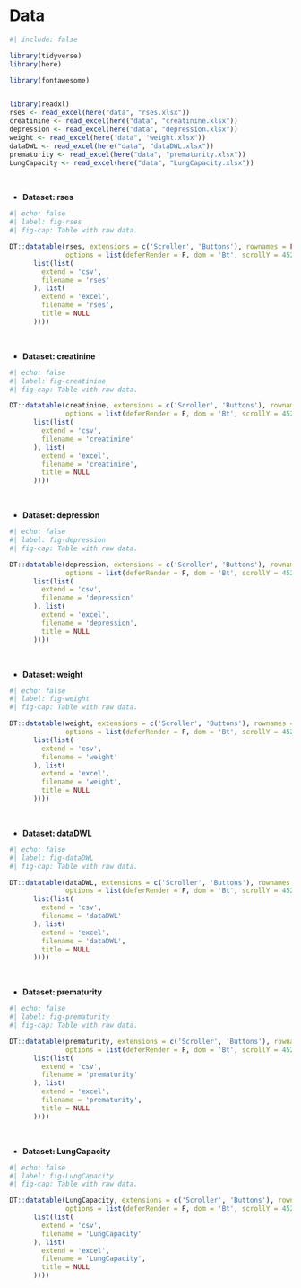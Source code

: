 # Data

```r
#| include: false

library(tidyverse)
library(here)

library(fontawesome)


library(readxl)
rses <- read_excel(here("data", "rses.xlsx"))
creatinine <- read_excel(here("data", "creatinine.xlsx"))
depression <- read_excel(here("data", "depression.xlsx"))
weight <- read_excel(here("data", "weight.xlsx"))
dataDWL <- read_excel(here("data", "dataDWL.xlsx"))
prematurity <- read_excel(here("data", "prematurity.xlsx"))
LungCapacity <- read_excel(here("data", "LungCapacity.xlsx"))
```

   

-   **Dataset: rses**

```r
#| echo: false
#| label: fig-rses
#| fig-cap: Table with raw data.

DT::datatable(rses, extensions = c('Scroller', 'Buttons'), rownames = FALSE,
              options = list(deferRender = F, dom = 'Bt', scrollY = 452, scroller = TRUE, scrollX = T, pageLength = 10, buttons = 
      list(list(
        extend = 'csv',
        filename = 'rses'
      ), list(
        extend = 'excel',
        filename = 'rses',
        title = NULL
      ))))

```



   

-   **Dataset: creatinine**

```r
#| echo: false
#| label: fig-creatinine
#| fig-cap: Table with raw data.

DT::datatable(creatinine, extensions = c('Scroller', 'Buttons'), rownames = FALSE,
              options = list(deferRender = F, dom = 'Bt', scrollY = 452, scroller = TRUE, scrollX = T, pageLength = 10, buttons = 
      list(list(
        extend = 'csv',
        filename = 'creatinine'
      ), list(
        extend = 'excel',
        filename = 'creatinine',
        title = NULL
      ))))

```

   

-   **Dataset: depression**

```r
#| echo: false
#| label: fig-depression
#| fig-cap: Table with raw data.

DT::datatable(depression, extensions = c('Scroller', 'Buttons'), rownames = FALSE,
              options = list(deferRender = F, dom = 'Bt', scrollY = 452, scroller = TRUE, scrollX = T, pageLength = 10, buttons = 
      list(list(
        extend = 'csv',
        filename = 'depression'
      ), list(
        extend = 'excel',
        filename = 'depression',
        title = NULL
      ))))

```

   

-   **Dataset: weight**

```r
#| echo: false
#| label: fig-weight
#| fig-cap: Table with raw data.

DT::datatable(weight, extensions = c('Scroller', 'Buttons'), rownames = FALSE,
              options = list(deferRender = F, dom = 'Bt', scrollY = 452, scroller = TRUE, scrollX = T, pageLength = 10, buttons = 
      list(list(
        extend = 'csv',
        filename = 'weight'
      ), list(
        extend = 'excel',
        filename = 'weight',
        title = NULL
      ))))

```

   

-   **Dataset: dataDWL**

```r
#| echo: false
#| label: fig-dataDWL
#| fig-cap: Table with raw data.

DT::datatable(dataDWL, extensions = c('Scroller', 'Buttons'), rownames = FALSE,
              options = list(deferRender = F, dom = 'Bt', scrollY = 452, scroller = TRUE, scrollX = T, pageLength = 10, buttons = 
      list(list(
        extend = 'csv',
        filename = 'dataDWL'
      ), list(
        extend = 'excel',
        filename = 'dataDWL',
        title = NULL
      ))))

```

   

-   **Dataset: prematurity**

```r
#| echo: false
#| label: fig-prematurity
#| fig-cap: Table with raw data.

DT::datatable(prematurity, extensions = c('Scroller', 'Buttons'), rownames = FALSE,
              options = list(deferRender = F, dom = 'Bt', scrollY = 452, scroller = TRUE, scrollX = T, pageLength = 10, buttons = 
      list(list(
        extend = 'csv',
        filename = 'prematurity'
      ), list(
        extend = 'excel',
        filename = 'prematurity',
        title = NULL
      ))))

```

   

-   **Dataset: LungCapacity**

```r
#| echo: false
#| label: fig-LungCapacity
#| fig-cap: Table with raw data.

DT::datatable(LungCapacity, extensions = c('Scroller', 'Buttons'), rownames = FALSE,
              options = list(deferRender = F, dom = 'Bt', scrollY = 452, scroller = TRUE, scrollX = T, pageLength = 10, buttons = 
      list(list(
        extend = 'csv',
        filename = 'LungCapacity'
      ), list(
        extend = 'excel',
        filename = 'LungCapacity',
        title = NULL
      ))))
```
